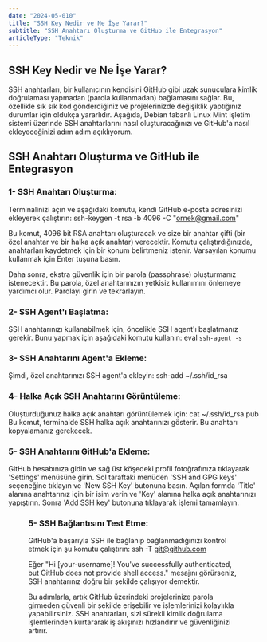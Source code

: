 ```yaml
---
date: "2024-05-010"
title: "SSH Key Nedir ve Ne İşe Yarar?"
subtitle: "SSH Anahtarı Oluşturma ve GitHub ile Entegrasyon"
articleType: "Teknik"
---
```


## SSH Key Nedir ve Ne İşe Yarar?

SSH anahtarları, bir kullanıcının kendisini GitHub gibi uzak sunuculara kimlik doğrulaması yapmadan (parola kullanmadan) bağlamasını sağlar. 
Bu, özellikle sık sık kod gönderdiğiniz ve projelerinizde değişiklik yaptığınız durumlar için oldukça yararlıdır. 
Aşağıda, Debian tabanlı Linux Mint işletim sistemi üzerinde SSH anahtarlarını nasıl oluşturacağınızı ve GitHub'a nasıl ekleyeceğinizi adım adım açıklıyorum.

## SSH Anahtarı Oluşturma ve GitHub ile Entegrasyon

###  1- SSH Anahtarı Oluşturma:
Terminalinizi açın ve aşağıdaki komutu, kendi GitHub e-posta adresinizi ekleyerek çalıştırın:
   <Quote>
      ssh-keygen -t rsa -b 4096 -C "ornek@gmail.com"
   </Quote>

Bu komut, 4096 bit RSA anahtarı oluşturacak ve size bir anahtar çifti (bir özel anahtar ve bir halka açık anahtar) verecektir. 
Komutu çalıştırdığınızda, anahtarları kaydetmek için bir konum belirtmeniz istenir. Varsayılan konumu kullanmak için Enter tuşuna basın.

Daha sonra, ekstra güvenlik için bir parola (passphrase) oluşturmanız istenecektir. Bu parola, özel anahtarınızın yetkisiz kullanımını önlemeye yardımcı olur. Parolayı girin ve tekrarlayın.

###  2- SSH Agent'ı Başlatma:
SSH anahtarınızı kullanabilmek için, öncelikle SSH agent'ı başlatmanız gerekir. Bunu yapmak için aşağıdaki komutu kullanın:
   <Quote>
      eval `ssh-agent -s`
   </Quote>

###  3- SSH Anahtarını Agent'a Ekleme:
Şimdi, özel anahtarınızı SSH agent'a ekleyin:
   <Quote>
      ssh-add ~/.ssh/id_rsa
   </Quote>

###  4- Halka Açık SSH Anahtarını Görüntüleme:
Oluşturduğunuz halka açık anahtarı görüntülemek için:
   <Quote>
      cat ~/.ssh/id_rsa.pub
   </Quote>
Bu komut, terminalde SSH halka açık anahtarınızı gösterir. Bu anahtarı kopyalamanız gerekecek.


###  5- SSH Anahtarını GitHub'a Ekleme:
GitHub hesabınıza gidin ve sağ üst köşedeki profil fotoğrafınıza tıklayarak 'Settings' menüsüne girin. Sol taraftaki menüden 'SSH and GPG keys' seçeneğine tıklayın ve 'New SSH Key' butonuna basın. Açılan formda 'Title' alanına anahtarınız için bir isim verin ve 'Key' alanına halka açık anahtarınızı yapıştırın. Sonra 'Add SSH key' butonuna tıklayarak işlemi tamamlayın.
<Figure
   full={false}
   src="/blog/githubSsh.png"
/>

###  5- SSH Bağlantısını Test Etme:
GitHub'a başarıyla SSH ile bağlanıp bağlanmadığınızı kontrol etmek için şu komutu çalıştırın:
   <Quote>
      ssh -T git@github.com
   </Quote>

Eğer "Hi [your-username]! You've successfully authenticated, but GitHub does not provide shell access." mesajını görürseniz, SSH anahtarınız doğru bir şekilde çalışıyor demektir.

Bu adımlarla, artık GitHub üzerindeki projelerinize parola girmeden güvenli bir şekilde erişebilir ve işlemlerinizi kolaylıkla yapabilirsiniz. SSH anahtarları, sizi sürekli kimlik doğrulama işlemlerinden kurtararak iş akışınızı hızlandırır ve güvenliğinizi artırır.